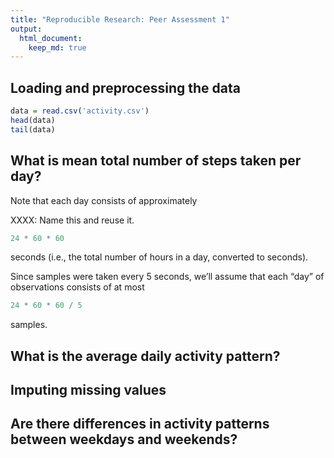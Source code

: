 ```yaml
---
title: "Reproducible Research: Peer Assessment 1"
output: 
  html_document:
    keep_md: true
---
```



## Loading and preprocessing the data

```R
data = read.csv('activity.csv')
head(data)
tail(data)
```


## What is mean total number of steps taken per day?

Note that each day consists of approximately

XXXX: Name this and reuse it.

```R
24 * 60 * 60
```

seconds (i.e., the total number of hours in a day, converted to
seconds).

Since samples were taken every 5 seconds, we'll assume that each
"day" of observations consists of at most

```R
24 * 60 * 60 / 5
```

samples.

## What is the average daily activity pattern?



## Imputing missing values



## Are there differences in activity patterns between weekdays and weekends?
